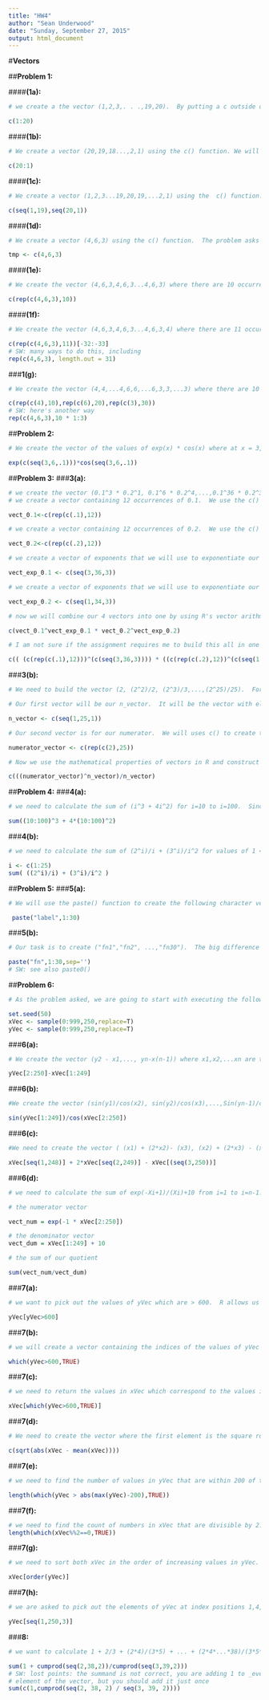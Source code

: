 ```yaml
---
title: "HW4"
author: "Sean Underwood"
date: "Sunday, September 27, 2015"
output: html_document
---
```


#__Vectors__

##__Problem 1:__

####__(1a):__

```r
# we create a the vector (1,2,3,. . .,19,20).  By putting a c outside of the parentheses, we are indicating that we are creating a vector.  We can create a sequence by using the start:stop construction where start is the first number of our sequence and stop is the last.  Note, the problem did not ask us to assign this vector to a variable.

c(1:20)

```

####__(1b):__
```r
# We create a vector (20,19,18...,2,1) using the c() function. We will use the same start:stop construnction to generate our sequence. Since the start value is greater than the stop value, R recognizes that this is a decreasing sequence (20,19,18,...,2,1)

c(20:1)

```
####__(1c):__
```r
# We create a vector (1,2,3...19,20,19,...2,1) using the  c() function. I chose to use the seq() function twice to generate this vector.  The seq() function accepts 5 arguements (from,to,by,length.out, along.with).  We will only be using two of these aguements (from,to). 

c(seq(1,19),seq(20,1))

```
####__(1d):__
```r
# We create a vector (4,6,3) using the c() function.  The problem asks us to assign this vector to the name tmp.  We will use R's variable assignment operateor <- to accomplish this

tmp <- c(4,6,3)

```
####__(1e):__
```r
# We create the vector (4,6,3,4,6,3...4,6,3) where there are 10 occurrences of 4.  To accomplish this task, we use the rep(x,times) function.  The first arguement can be a vector of any mode.  The second arguement dictates how many times x is repeated.  We use c() to ceate the vector.

c(rep(c(4,6,3),10))

```
####__(1f):__
```r
# We create the vector (4,6,3,4,6,3...4,6,3,4) where there are 11 occurrences of 4, 10 occurrences of 6, and 10 occurrences of 3. Similar to 1c, we create our vector using the c() function.  To get a sequence of 11 repeates of 4,6,3 we use the rep(c(4,6,3),11) function where 11 tells R to repeat the first arguement 11 times.  The problem is that this results in a vector with 33 elements.  Our vector has the 11 occurrences of 4 that we desired but it also has 11 occurrences of 6 and 11 occurences of 3.  To remedy this we add the [-32:-33] at the end of the statement.  This [start,stop] syntax operates on index positions.  It is worth noting that in R, the first index position is 1 (not 0) and the stop position is included in the operation.  The negative sign indicates to R that we want to remove the items in index position 32 through 33 (inlcusive).

c(rep(c(4,6,3),11))[-32:-33]
# SW: many ways to do this, including
rep(c(4,6,3), length.out = 31)
```
###__1(g):__
```r
# We create the vector (4,4,...4,6,6,...6,3,3,...3) where there are 10 occurrences of 4, 20 occurrences of 6, and 30 occurrences of 3.  To accomplish this, we employ the c() function to create the vector.  We will call the rep(x,times) function 3 separate times where x will be the vectors c(4), c(6), and C(3) that we want to create and times will be 10,20,and 30, respectively, to indicate how many times we want each vector repeated.

c(rep(c(4),10),rep(c(6),20),rep(c(3),30))
# SW: here's another way
rep(c(4,6,3),10 * 1:3)
```
##__Problem 2:__
```r
# We create the vector of the values of exp(x) * cos(x) where at x = 3,3.1,3.2,...,5.9,6.  To do this we will build vectors for exp(x) and cos(x) to operate on.  R allows us to directly manipulate vectors using standard mathematic operations.  When we apply the mathematical operator to the vector, the operator performs its operation on each element of the vector and returns a new vector.  Our vector x is a sequence that starts with 3, ends with 6, and increments of 0.1.  We will use the sequence function seq(from,to,by).  

exp(c(seq(3,6,.1)))*cos(seq(3,6,.1))
```
##__Problem 3:__
###__3(a):__
```r
# we create the vector (0.1^3 * 0.2^1, 0.1^6 * 0.2^4,...,0.1^36 * 0.2^34).  We can do this in one step but I am chosing to use several steps to help with clarity.
# we create a vector containing 12 occurrences of 0.1.  We use the c() to create the vector and rep(x,times) function to repeat our x =0.1 twelve times.  We use <- to make the variable assignment.

vect_0.1<-c(rep(c(.1),12))

# we create a vector containing 12 occurrences of 0.2.  We use the c() to create the vector and rep(x,times) function to repeat our x =0.2 twelve times.  We use <- to make the variable assignment.

vect_0.2<-c(rep(c(.2),12))

# we create a vector of exponents that we will use to exponentiate our vect_0.1.  We use the c() to create the vector and seq(from,to,by) to create our desired sequence of (3,6,9,...33,36).  We use <- to make the variable assignment.

vect_exp_0.1 <- c(seq(3,36,3))

# we create a vector of exponents that we will use to exponentiate our vect_0.2.  We use the c() to create the vector and seq(from,to,by) to create our desired sequence of (1,2,7,...31,34).  We use <- to make the variable assignment.

vect_exp_0.2 <- c(seq(1,34,3))

# now we will combine our 4 vectors into one by using R's vector arithmetic functioniality that we discussed before. R automatically distributes each mathematical operation without us having to build a loop.

c(vect_0.1^vect_exp_0.1 * vect_0.2^vect_exp_0.2)

# I am not sure if the assignment requires me to build this all in one line.  Just in case that was your expectation, here it is all in one statement:

c(( (c(rep(c(.1),12)))^(c(seq(3,36,3)))) * ((c(rep(c(.2),12))^(c(seq(1,34,3))))))

```
###__3(b):__
```r
# We need to build the vector (2, (2^2)/2, (2^3)/3,...,(2^25)/25).  For purposes of clarity, I am going to break this down into several steps of building vectors to help us build up our final vector.  We have a couple of things going on here.  First, the numerator is following the sequence 2^n where n goes from 1 to 25.  Second, the denominator is following the sequence n where n goes from 1 to 25.

# Our first vector will be our n_vector.  It will be the vector with elements of 1 to 25 that increment by 1.  We use c() to create the vector and seq(from,to,by) to create our sequence. This vector will help us with our exponents and demoninator.  We use <- to make the variable assignment.

n_vector <- c(seq(1,25,1))

# Our second vector is for our numerator.  We will uses c() to create the vector, rep(x,times) to repeat 2, 25 times, and we use <- to make the variable assignment.

numerator_vector <- c(rep(c(2),25))

# Now we use the mathematical properties of vectors in R and construct our final vector.  We use c() to create the vector.

c(((numerator_vector)^n_vector)/n_vector)
```
##__Problem 4:__
###__4(a):__
```r
# we need to calculate the sum of (i^3 + 4i^2) for i=10 to i=100.  Since i from 10 to 100 is simply a sequence of values 10 to 100, we can generate this sequence by calling 10:100.  We will use the sum function to sum to values of the vector that we create that performs i^3 + 4i^2 for each value of i.

sum((10:100)^3 + 4*(10:100)^2)

```
###__4(b):__
```r
# we need to calculate the sum of (2^i)/i + (3^i)/i^2 for values of 1 <= i <=25.  We will use the same method as in part a.  To make the code a little easier to read, we will create a vector containing our index values.  We then create a new vector by using R's arithmetic functionality.  We will call the sum function to sum up the values of our vector.

i <- c(1:25)
sum( ((2^i)/i) + (3^i)/i^2 )

```

##__Problem 5:__
###__5(a):__
```r
# We will use the paste() function to create the following character vectors: ("label 1", "label 2", ..., "label 30").  We will have a single space between the label and the number.  The paste function accepts the following arguements: The first arguement is one or more R objects to be converted to character vectors.  Sep allows you to separate each element by something other than the default single space.  In this case we will use the default.  Collapse allows us to turn all the elements into a single character string.  The arguement "label",1:30 will generate 30 occurrences of "label" each followed by a number starting with 1 and incrementing by 1.

 paste("label",1:30)
```
###__5(b):__
```r
# Our task is to create ("fn1","fn2", ...,"fn30").  The big difference between this and part 5a is that there is no space between the letters and the number.  We could have used the paste0() function to create the character vector ("fn1","fn2",...,"fn30").  This function works the same as paste() function except it removes the space between the fn and the number.  Since we were asked to use the paste() function we will set our sep arguemnt equal to '' to remove the space.

paste("fn",1:30,sep='')
# SW: see also paste0()
```

##__Problem 6:__
```r
# As the problem asked, we are going to start with executing the following lines of code which are chosen with replacement from the integers 0,1,...,999.  Both vectors have a length of 250.  The sample(x,size,replace=False,prob=Null) function takes a sample of the specified size (non-negative integers) from the elements of x (a vector) using either with or without replacement.  In our example below, our sample will be of size = 250 from the sequence 0:999.  We opt to sample with replacement (replace = T).  The prob arguement can be used to give a vector weights.  We will use the default value of Null.  The seed is a vector used to initalize th psuedorandom number generator. 

set.seed(50)
xVec <- sample(0:999,250,replace=T)
yVec <- sample(0:999,250,replace=T)

```
###__6(a):__
```r
# We create the vector (y2 - x1,..., yn-x(n-1)) where x1,x2,...xn are the values of the xVec and y1,y2,...,yn are the values of yVec.  To do this we can use the arithmetic properties of vectors that R gives us.  We have previously talked about how R performs subtraction,additon,multiplication, etc on an element by element basis.  For example, suppose that you have two simple vectors A <- c(x1,x2,x3) and B <- c(y1,y2,y3).  Then A-B is the vector (x1-y1,x2-y2,x3-y3).  For this problem, we use slicing to give us the vectors that we need to perform subtraction on.  The first vector we need takes values y2:y250 so we slice into our yVec and get the values in index poistions 2 through 250.  Likewise, for our second vector, we need the vector taking the values x1:x249.  We slice into our xVec and get the values in index positions 1 through 249.

yVec[2:250]-xVec[1:249]
```
###__6(b):__
```r
#We create the vector (sin(y1)/cos(x2), sin(y2)/cos(x3),...,Sin(yn-1)/cons(xn)).  We are going to do this using the arithmetic properties of R.  As explained in part 6(a), since R performs the mathematical operations on an element by element basis, we can create a new vector by dividing one vector by another vector.  In this case, we want to divide the vector (sin(y1),sin(y2),...sin(yn)) by the vector (cos(x2),cos(x3),...,cos(xn)).  Our numerator can be created by slicing into our yVec and getting the values in index positions 1 through 249, and taking the sine of those values.  Our denominator can be obtained by slicing into our xVec and getting values 2 through 250 and taking the cosine of those values.

sin(yVec[1:249])/cos(xVec[2:250])

```
###__6(c):__
```r
#We need to create the vector ( (x1) + (2*x2)- (x3), (x2) + (2*x3) - (x4)...,(xn-2) + (2xn-1) - (xn) ).  This means that the first member of each element will range from x1 through x248.  The second memeber of each element will range from x2 through x249.  And the third member will range from x3 through x250.  We will use the seq(from,to,by) function to build the list of indices that we will use to slice into our xVec.

xVec[seq(1,248)] + 2*xVec[seq(2,249)] - xVec[(seq(3,250))]


```
###__6(d):__
```r
# we need to calculate the sum of exp(-Xi+1)/(Xi)+10 from i=1 to i=n-1.  For purposes of clarity, we will break this down into steps.  Our numerator will be the vector of exp(-xj) where j = i+1 so j will take values of 2 through 250.  Our denomiator is xi + 10.  Then i will take the values 1 through 249.  We will use the sum() function to add up all of the values of the vector that we create by dividing our numerator vector by our denominator vector.

# the numerator vector

vect_num = exp(-1 * xVec[2:250])

# the denominator vector
vect_dum = xVec[1:249] + 10

# the sum of our quotient

sum(vect_num/vect_dum)

```
###__7(a):__
```r
# we want to pick out the values of yVec which are > 600.  R allows us to slice into yVec and call for all of the elements in yVec > 600 by replacing the index syntax that we have been using (like 1:250) with yVec>600

yVec[yVec>600]
```


###__7(b):__
```r
# we will create a vector containing the indices of the values of yVec >600 using the which(x,arr.ind=TRUE) function.  In the which() function, x must be a logical vector (a vector containing only TRUE or FALSE).  By writing yVec>600 we have created a logical vector (as seen in 7a).  The arr.ind arguement lets us return the array indecies.

which(yVec>600,TRUE)
```



###__7(c):__
```r
# we need to return the values in xVec which correspond to the values in yVec which are >600 (by correspond we mean the same index position),  We will build on the answers of 7a and 7b.  We can slice into xVec and ask for values at certain index positions to be returned.  The problem in 7b gave us the indices that we want.  Then the vaules of xVec that correspond to the values of yVec that are >600 is xVec[which(yVec>600,TRUE)]

xVec[which(yVec>600,TRUE)]


```
###__7(d):__
```r
# We need to create the vector where the first element is the square root of the absolute value of the difference of x1 and the mean of xVec.  The second value is the same calculation but replacing x1 with x2.  The third uses x3 and so one.  To accomplish this we are going to use several different functions.  First, the abs(x) function will return the absolute value of x.  Next, the sqrt(x) function will return the square root of x.  And finally, the mean(xVec) will return the mean of xVec.  We will nest these function calls to give us the outcome that we desire.  First we want the difference, then the absolute value, then the square root.

c(sqrt(abs(xVec - mean(xVec))))


```
###__7(e):__
```r
# we need to find the number of values in yVec that are within 200 of the maximum value of the terms in yVec.  To put this another way, we want to count the number of elements of yVec > abs(max(yVec) - 200).  This calculation would compare every value of yVec to the max value of yVec plus or minus 200.  If we took this calculation and performed the which() function on it to determine the index positions of the elements satisfying this criteria, we would have a vector of length equal to the number of values in yVec that are within 200 of the max value of yVec.  By calling the length() function on this last result, R will return the count that we are looking for.

length(which(yVec > abs(max(yVec)-200),TRUE))

```
###__7(f):__
```r
# we need to find the count of numbers in xVec that are divisible by 2.  Using a very similar call to problem 7e, we first perform the logical operation of testing if the element divided by 2 equals zero.  If it does, we use the which function to return a vector of the indices fitting this criteria.  We can then call the length function on that vector to give us the count.
length(which(xVec%%2==0,TRUE))
```


###__7(g):__
```r
# we need to sort both xVec in the order of increasing values in yVec.  This could be cumbersome but R provides us with an order() function that allows us to sort one object in the order of another object.

xVec[order(yVec)]
```
###__7(h):__
```r
# we are asked to pick out the elements of yVec at index positions 1,4,7,10,13.  We will use the same strategy here that we have used in previous problems.  We can slince into yVec and ask for the values at certain index positions to be returned.  We will use the seq(from,to,by) function to generate the list of indices that we desire.

yVec[seq(1,250,3)]

```
###__8:__
```r
# we want to calculate 1 + 2/3 + (2*4)/(3*5) + ... + (2*4*...*38)/(3*5*...*39).  If you take the first term of this sequence away, the numerator becomes the cumulative product of the sequence 2,4,6,...,38.  The denominator becomes the cumulative product of the sequence 3,5,7,...,39.  The cumprod() function accepts a vector and multiplies each term by the product of the preceeding terms.  Then the answer to our question is that we want the sum of 1 + the cumulative product of our numerator/ the cumulative product of our denominator.

sum(1 + cumprod(seq(2,38,2))/cumprod(seq(3,39,2)))
# SW: lost points: the summand is not correct, you are adding 1 to _every_ 
# element of the vector, but you should add it just once
sum(c(1,cumprod(seq(2, 38, 2) / seq(3, 39, 2))))
```




